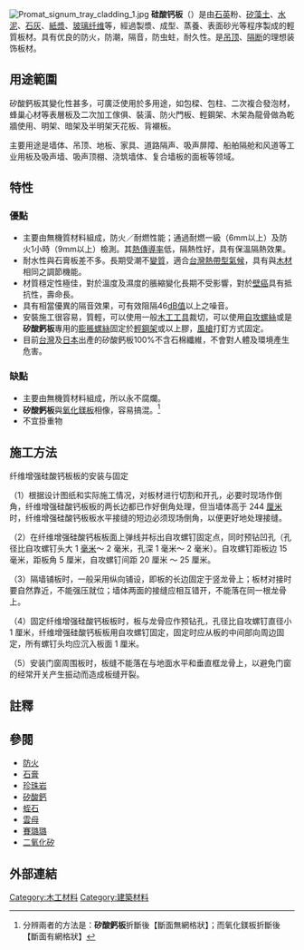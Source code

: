 {{Unreferenced|time=2016-05-19T00:44:41+00:00}}
[[File:Promat_signum_tray_cladding_1.jpg|thumb]]
'''硅酸钙板'''（{{lang-en|calcium silicate}}）是由[[石英|石英]]粉、[[矽藻土|矽藻土]]、[[水泥|水泥]]、[[石灰|石灰]]、[[紙漿|紙漿]]、[[玻璃纤维|玻璃纤维]]等，經過製漿、成型、蒸養、表面砂光等程序製成的輕質板材。具有优良的防火，防潮，隔音，防虫蛀，耐久性。是[[吊顶|吊顶]]、[[隔断|隔断]]的理想装饰板材。

==用途範圍==
矽酸鈣板其變化性甚多，可廣泛使用於多用途，如包樑、包柱、二次複合發泡材，蜂巢心材等表層板及二次加工傢俱、裝潢、防火門板、輕鋼架、木架為龍骨做為乾牆使用、明架、暗架及半明架天花板、背襯板。

主要用途是墙体、吊顶、地板、家具、道路隔声、吸声屏障、船舶隔舱和风道等工业用板及吸声墙、吸声顶棚、浇筑墙体、复合墙板的面板等领域。

==特性==
===優點===
*主要由無機質材料組成，防火／耐燃性能；通過耐燃一級（6mm以上）及防火1小時（9mm以上）檢測。其[[熱傳導率|熱傳導率]]低，隔熱性好，具有保溫隔熱效果。
*耐水性與石膏板差不多。長期受潮不[[變質|變質]]，適合[[台灣|台灣]][[熱帶型氣候|熱帶型氣候]]，具有與[[木材|木材]]相同之調節機能。
*材質穩定性極佳，對於溫度及濕度的脹縮變化長期不受影響，對於[[壁癌|壁癌]]具有抵抗性，壽命長。
*具有相當優異的隔音效果，可有效阻隔46[[dB值|dB值]]以上之噪音。
*安裝施工很容易，質輕，可以使用一般[[木工工具|木工工具]]裁切，可以使用[[自攻螺絲|自攻螺絲]]或是'''矽酸鈣板'''專用的[[膨脹螺絲|膨脹螺絲]]固定於[[輕鋼架|輕鋼架]]或以上膠，[[風槍|風槍]]打釘方式固定。
*目前[[台灣|台灣]]及[[日本|日本]]出產的矽酸鈣板100%不含石棉纖維，不會對人體及環境產生危害。

===缺點===
*主要由無機質材料組成，所以永不腐爛。
*'''矽酸鈣板'''與[[氧化鎂板|氧化鎂板]]相像，容易搞混。<ref>分辨兩者的方法是：'''矽酸鈣板'''折斷後【斷面無網格狀】；而氧化鎂板折斷後【斷面有網格狀】</ref>
*不宜掛重物

== 施工方法 ==
纤维增强硅酸钙板板的安装与固定

（1）根据设计图纸和实际施工情况，对板材进行切割和开孔，必要时现场作倒角，纤维增强硅酸钙板板的两长边都已作好倒角处理，但当墙体高于 244 [[厘米|厘米]]时，纤维增强硅酸钙板板水平接缝的短边必须现场倒角，以便更好地处理接缝。

（2）在纤维增强硅酸钙板板面上弹线并标出自攻螺钉固定点，同时预钻凹孔（孔径比自攻螺钉头大 1 [[毫米|毫米]]～ 2 毫米，孔深 1 毫米～ 2 毫米）。自攻螺钉距板边 15 毫米，距板角 5 厘米，自攻螺钉间距 20 厘米 ～ 25 厘米。

（3）隔墙铺板时，一般采用纵向铺设，即板的长边固定于竖龙骨上；板材对接时要自然靠近，不能强压就位；墙体两面的接缝应相互错开，不能落在同一根龙骨上。

（4）固定纤维增强硅酸钙板板时，板与龙骨应作预钻孔，孔径比自攻螺钉直径小 1 厘米，纤维增强硅酸钙板板用自攻螺钉固定，固定时应从板的中间部向周边固定，所有螺钉头均应沉入板面 1 厘米。

（5）安装门窗周围板时，板缝不能落在与地面水平和垂直框龙骨上，以避免门窗的经常开关产生振动而造成板缝开裂。

==註釋==
{{reflist}}

==參閱==
{{colbegin}}
*[[防火|防火]]
*[[石膏|石膏]]
*[[珍珠岩|珍珠岩]]
*[[矽酸鈣|矽酸鈣]]
*[[蛭石|蛭石]]
*[[雲母|雲母]]
*[[賽璐璐|賽璐璐]]
*[[二氧化矽|二氧化矽]]
{{colend}}

== 外部連結 ==
{{Commons category|Calcium silicate}}

[[Category:木工材料|Category:木工材料]]
[[Category:建築材料|Category:建築材料]]